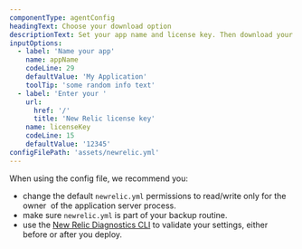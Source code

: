 ```yaml
---
componentType: agentConfig
headingText: Choose your download option
descriptionText: Set your app name and license key. Then download your custom config file. You can also use more advanced config setting, see our docs.
inputOptions: 
  - label: 'Name your app'
    name: appName
    codeLine: 29
    defaultValue: 'My Application'
    toolTip: 'some random info text' 
  - label: 'Enter your '
    url: 
      href: '/'
      title: 'New Relic license key'
    name: licenseKey
    codeLine: 15
    defaultValue: '12345'  
configFilePath: 'assets/newrelic.yml'
---
```


When using the config file, we recommend you: 
  * change the default `newrelic.yml` permissions to read/write only for the owner  of the application server process.
  * make sure `newrelic.yml` is part of your backup routine.
  * use the [New Relic Diagnostics CLI](https://docs.newrelic.com/docs/new-relic-solutions/solve-common-issues/diagnostics-cli-nrdiag/run-diagnostics-cli-nrdiag/) to validate your settings, either before or after you deploy.